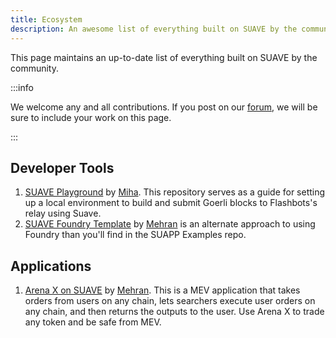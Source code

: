 ```yaml
---
title: Ecosystem
description: An awesome list of everything built on SUAVE by the community
---
```


This page maintains an up-to-date list of everything built on SUAVE by the community.

:::info

We welcome any and all contributions. If you post on our [forum](https://collective.flashbots.net/c/suave/27), we will be sure to include your work on this page.

:::

## Developer Tools

1. [SUAVE Playground](https://github.com/halo3mic/suave-playground) by [Miha](https://twitter.com/MihaLotric). This repository serves as a guide for setting up a local environment to build and submit Goerli blocks to Flashbots's relay using Suave.
2. [SUAVE Foundry Template](https://github.com/mehranhydary/suave-template) by [Mehran](https://twitter.com/mehranhydary) is an alternate approach to using Foundry than you'll find in the SUAPP Examples repo.

## Applications

1. [Arena X on SUAVE](https://github.com/mehranhydary/arena-suave) by [Mehran](https://twitter.com/mehranhydary/status/1727849740333703310). This is a MEV application that takes orders from users on any chain, lets searchers execute user orders on any chain, and then returns the outputs to the user. Use Arena X to trade any token and be safe from MEV.